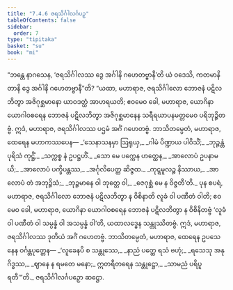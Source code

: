```yaml
---
title: "7.4.6 ဇရသိင်္ဂါလင်္ဂပဉှ"
tableOfContents: false
sidebar:
  order: 7
type: "tipitaka"
basket: "su"
book: "mi"
---
```



<DynamicBreadcrumb />

<Division number="260" book="mi">

<Paragraph number="1852" book="mi">
“ဘန္တေ နာဂသေန, ‘ဇရသိင်္ဂါလဿ ဒွေ အင်္ဂါနိ ဂဟေတဗ္ဗာနီ’တိ ယံ ဝဒေသိ, ကတမာနိ တာနိ ဒွေ အင်္ဂါနိ ဂဟေတဗ္ဗာနီ”တိ? “ယထာ, မဟာရာဇ, ဇရသိင်္ဂါလော ဘောဇနံ ပဋိလဘိတွာ အဇိဂုစ္ဆမာနော ယာဝဒတ္ထံ အာဟရယတိ; ဧဝမေဝ ခေါ, မဟာရာဇ, ယောဂိနာ ယောဂါဝစရေန ဘောဇနံ ပဋိလဘိတွာ အဇိဂုစ္ဆမာနေန သရီရယာပနမတ္တမေဝ ပရိဘုဉ္ဇိတဗ္ဗံ. ဣဒံ, မဟာရာဇ, ဇရသိင်္ဂါလဿ ပဌမံ အင်္ဂံ ဂဟေတဗ္ဗံ. ဘာသိတမ္ပေတံ, မဟာရာဇ, ထေရေန မဟာကဿပေန—
</Paragraph>

<Paragraph number="1853" type="verses" book="mi">
_‘သေနာသနမှာ ဩရုယှ,_  
_ဂါမံ ပိဏ္ဍာယ ပါဝိသိံ;_  
_ဘုဉ္ဇန္တံ ပုရိသံ ကုဋ္ဌိံ,_  
_သက္ကစ္စ နံ ဥပဋ္ဌဟိံ._  

</Paragraph>

<Paragraph number="1854" type="verses" book="mi">
_သော မေ ပက္ကေန ဟတ္ထေန,_  
_အာလောပံ ဥပနာမယိ;_  
_အာလောပံ ပက္ခိပန္တဿ,_  
_အင်္ဂုလိပေတ္ထ ဆိဇ္ဇထ._  

</Paragraph>

<Paragraph number="1855" type="verses" book="mi">
_ကုဋ္ဋမူလဉ္စ နိဿာယ,_  
_အာလောပံ တံ အဘုဉ္ဇိသံ;_  
_ဘုဉ္ဇမာနေ ဝါ ဘုတ္တေ ဝါ,_  
_ဇေဂုစ္ဆံ မေ န ဝိဇ္ဇတီ’တိ._  

</Paragraph>

<Paragraph number="1856" book="mi">
ပုန စပရံ, မဟာရာဇ, ဇရသိင်္ဂါလော ဘောဇနံ ပဋိလဘိတွာ န ဝိစိနာတိ လူခံ ဝါ ပဏီတံ ဝါတိ; ဧဝမေဝ ခေါ, မဟာရာဇ, ယောဂိနာ ယောဂါဝစရေန ဘောဇနံ ပဋိလဘိတွာ န ဝိစိနိတဗ္ဗံ ‘လူခံ ဝါ ပဏီတံ ဝါ သမ္ပန္နံ ဝါ အသမ္ပန္နံ ဝါ’တိ, ယထာလဒ္ဓေန သန္တုဿိတဗ္ဗံ. ဣဒံ, မဟာရာဇ, ဇရသိင်္ဂါလဿ ဒုတိယံ အင်္ဂံ ဂဟေတဗ္ဗံ. ဘာသိတမ္ပေတံ, မဟာရာဇ, ထေရေန ဥပသေနေန ဝင်္ဂန္တပုတ္တေန—
</Paragraph>

<Paragraph number="1857" type="verses" book="mi">
_‘လူခေနပိ စ သန္တုဿေ,_  
_နာညံ ပတ္ထေ ရသံ ဗဟုံ;_  
_ရသေသု အနုဂိဒ္ဓဿ,_  
_ဈာနေ န ရမတေ မနော;_  
ဣတရီတရေန သန္တုဋ္ဌော,_  
_သာမညံ ပရိပူရတီ’”တိ._  


</Paragraph>
</Division>

<Paragraph number="1858" type="center" book="mi">
ဇရသိင်္ဂါလင်္ဂပဉှော ဆဋ္ဌော.
</Paragraph>